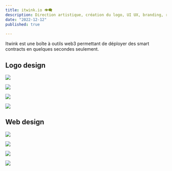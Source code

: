 ```yaml
---
title: itwink.io 👁️‍🗨️
description: Direction artistique, création du logo, UI UX, branding, réseaux sociaux.
date: "2022-12-12"
published: true
  
---
```


Itwink est une boîte à outils web3 permettant de déployer des smart contracts en quelques secondes seulement.

## Logo design

![](/itwink-logo-1.png)

![](/itwink-logo-2.png)

![](/itwink-logo-3.png)

![](/itwink-logo-4.png)

## Web design

![](/itwink-ui.png)

![](/itwink-ui-2.webp)

![](/itwink-figma.jpg)

![](/itwink-figma.png)